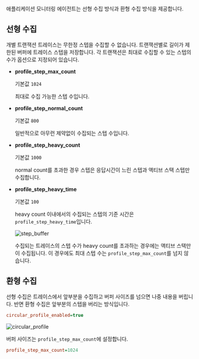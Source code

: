 애플리케이션 모니터링 에이전트는 선형 수집 방식과 환형 수집 방식을 제공합니다.

## 선형 수집

개별 트랜잭션 트레이스는 무한정 스텝을 수집할 수 없습니다. 트랜잭션별로 길이가 제한된 버퍼에 트레이스 스텝을 저장합니다. 각 트랜잭션은 최대로 수집할 수 있는 스텝의 수가 옵션으로 지정되어 있습니다.

* **profile_step_max_count**

  기본값 `1024`

  최대로 수집 가능한 스텝 수입니다.

* **profile_step_normal_count**  
  
  기본값 `800`

  일반적으로 아무런 제약없이 수집되는 스텝 수입니다.

* **profile_step_heavy_count**  
  
  기본값 `1000`

  normal count를 초과한 경우 스텝은 응답시간이 느린 스텝과 액티브 스택 스텝만 수집합니다.

* **profile_step_heavy_time**  
  
  기본값 `100`
  
  heavy count 이내에서의 수집되는 스텝의 기준 시간은 `profile_step_heavy_time`입니다.

  ![step_buffer](https://img.whatap.io/media/agent_java/data/step_buffer.png) 

  수집되는 트레이스의 스텝 수가 heavy count를 초과하는 경우에는 액티브 스택만이 수집됩니다. 이 경우에도 최대 스텝 수는 `profile_step_max_count`를 넘지 않습니다.

## 환형 수집

선형 수집은 트레이스에서 앞부분을 수집하고 버퍼 사이즈를 넘으면 나중 내용을 버립니다. 반면 환형 수집은 앞부분의 스텝을 버리는 방식입니다. 

```ini
circular_profile_enabled=true
```

![circular_profile](https://img.whatap.io/media/agent_java/data/circular_profile.png)

버퍼 사이즈는 `profile_step_max_count`에 설정합니다.

```ini
profile_step_max_count=1024
```